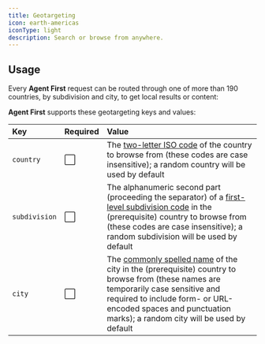 ```yaml
---
title: Geotargeting
icon: earth-americas
iconType: light
description: Search or browse from anywhere.
---
```



## Usage

Every **Agent First** request can be routed through one of more than 190 countries, by subdivision
and city, to get local results or content:

<Country />

<Accordion icon="terminal" title="View subdivision-targeting example">
  <Subdivision />
</Accordion>

<Accordion icon="terminal" title="View city-targeting example">
  <City />
</Accordion>

**Agent First** supports these geotargeting keys and values:

| Key           | Required | Value                                                                                                                                                                                                                                                                         |
| :------------ | :------- | :---------------------------------------------------------------------------------------------------------------------------------------------------------------------------------------------------------------------------------------------------------------------------- |
| `country`     | ⬜       | The [two-letter ISO code](https://www.iso.org/obp/ui/#search) of the country to browse from (these codes are case insensitive); a random country will be used by default                                                                                                      |
| `subdivision` | ⬜       | The alphanumeric second part (proceeding the separator) of a [first-level subdivision code](https://www.iso.org/obp/ui/#search) in the (prerequisite) country to browse from (these codes are case insensitive); a random subdivision will be used by default                 |
| `city`        | ⬜       | The [commonly spelled name](https://www.geonames.org/) of the city in the (prerequisite) country to browse from (these names are temporarily case sensitive and required to include form- or URL-encoded spaces and punctuation marks); a random city will be used by default |
